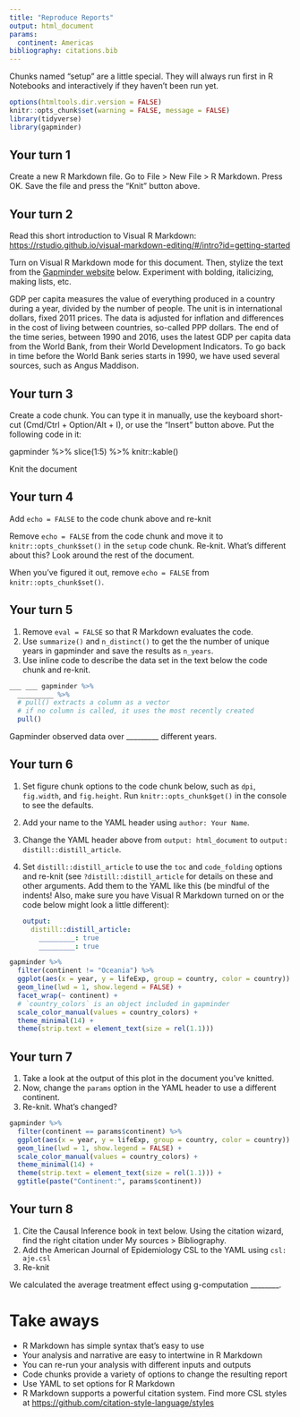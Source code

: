 ```yaml
---
title: "Reproduce Reports"
output: html_document
params: 
  continent: Americas
bibliography: citations.bib
---
```


Chunks named "setup" are a little special.
They will always run first in R Notebooks and interactively if they haven't been run yet.

```r
options(htmltools.dir.version = FALSE)
knitr::opts_chunk$set(warning = FALSE, message = FALSE)
library(tidyverse)
library(gapminder)
```

## Your turn 1

Create a new R Markdown file.
Go to File \> New File \> R Markdown.
Press OK. Save the file and press the "Knit" button above.

## Your turn 2

Read this short introduction to Visual R Markdown: <https://rstudio.github.io/visual-markdown-editing/#/intro?id=getting-started>

Turn on Visual R Markdown mode for this document.
Then, stylize the text from the [Gapminder website](https://www.gapminder.org/data/documentation/gd001/) below.
Experiment with bolding, italicizing, making lists, etc.

GDP per capita measures the value of everything produced in a country during a year, divided by the number of people.
The unit is in international dollars, fixed 2011 prices.
The data is adjusted for inflation and differences in the cost of living between countries, so-called PPP dollars.
The end of the time series, between 1990 and 2016, uses the latest GDP per capita data from the World Bank, from their World Development Indicators.
To go back in time before the World Bank series starts in 1990, we have used several sources, such as Angus Maddison.

## Your turn 3

Create a code chunk.
You can type it in manually, use the keyboard short-cut (Cmd/Ctrl + Option/Alt + I), or use the "Insert" button above.
Put the following code in it:

gapminder %\>% slice(1:5) %\>% knitr::kable()

Knit the document

## Your turn 4

Add `echo = FALSE` to the code chunk above and re-knit

Remove `echo = FALSE` from the code chunk and move it to `knitr::opts_chunk$set()` in the `setup` code chunk.
Re-knit.
What's different about this?
Look around the rest of the document.

When you've figured it out, remove `echo = FALSE` from `knitr::opts_chunk$set()`.

## Your turn 5

1.  Remove `eval = FALSE` so that R Markdown evaluates the code.
2.  Use `summarize()` and `n_distinct()` to get the the number of unique years in gapminder and save the results as `n_years`.
3.  Use inline code to describe the data set in the text below the code chunk and re-knit.

```r
___ ___ gapminder %>% 
  _________ %>% 
  # pull() extracts a column as a vector
  # if no column is called, it uses the most recently created
  pull()
```

Gapminder observed data over \_\_\_\_\_\_\_\_\_ different years.

## Your turn 6

1.  Set figure chunk options to the code chunk below, such as `dpi`, `fig.width`, and `fig.height`. Run `knitr::opts_chunk$get()` in the console to see the defaults.

2.  Add your name to the YAML header using `author: Your Name`.

3.  Change the YAML header above from `output: html_document` to `output: distill::distill_article`.

4.  Set `distill::distill_article` to use the `toc` and `code_folding` options and re-knit (see `?distill::distill_article` for details on these and other arguments. Add them to the YAML like this (be mindful of the indents! Also, make sure you have Visual R Markdown turned on or the code below might look a little different):

    ``` .yaml
    output: 
      distill::distill_article:
        _________: true
        _________: true 
    ```

```r
gapminder %>% 
  filter(continent != "Oceania") %>% 
  ggplot(aes(x = year, y = lifeExp, group = country, color = country)) +
  geom_line(lwd = 1, show.legend = FALSE) + 
  facet_wrap(~ continent) +
  # `country_colors` is an object included in gapminder
  scale_color_manual(values = country_colors) + 
  theme_minimal(14) + 
  theme(strip.text = element_text(size = rel(1.1)))
```

## Your turn 7

1.  Take a look at the output of this plot in the document you've knitted.
2.  Now, change the `params` option in the YAML header to use a different continent.
3.  Re-knit. What's changed?

```r
gapminder %>% 
  filter(continent == params$continent) %>% 
  ggplot(aes(x = year, y = lifeExp, group = country, color = country)) +
  geom_line(lwd = 1, show.legend = FALSE) + 
  scale_color_manual(values = country_colors) +
  theme_minimal(14) + 
  theme(strip.text = element_text(size = rel(1.1))) +
  ggtitle(paste("Continent:", params$continent))
```

## Your turn 8

1.  Cite the Causal Inference book in text below. Using the citation wizard, find the right citation under My sources \> Bibliography.
2.  Add the American Journal of Epidemiology CSL to the YAML using `csl: aje.csl`
3.  Re-knit

We calculated the average treatment effect using g-computation \_\_\_\_\_\_\_\_.

# Take aways

-   R Markdown has simple syntax that's easy to use
-   Your analysis and narrative are easy to intertwine in R Markdown
-   You can re-run your analysis with different inputs and outputs
-   Code chunks provide a variety of options to change the resulting report
-   Use YAML to set options for R Markdown
-   R Markdown supports a powerful citation system. Find more CSL styles at <https://github.com/citation-style-language/styles>
